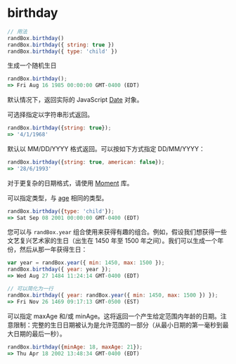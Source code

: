 # birthday

```js
// 用法
randBox.birthday()
randBox.birthday({ string: true })
randBox.birthday({ type: 'child' })
```

生成一个随机生日

```js
randBox.birthday();
=> Fri Aug 16 1985 00:00:00 GMT-0400 (EDT)
```

默认情况下，返回实际的 JavaScript [Date][Date] 对象。

可选择指定以字符串形式返回。

```js
randBox.birthday({string: true});
=> '4/1/1968'
```

默认以 MM/DD/YYYY 格式返回。可以按如下方式指定 DD/MM/YYYY：

```js
randBox.birthday({string: true, american: false});
=> '28/6/1993'
```

对于更复杂的日期格式，请使用 [Moment][Moment] 库。

可以指定类型，与 [age](#age) 相同的类型。

```js
randBox.birthday({type: 'child'});
=> Sat Sep 08 2001 00:00:00 GMT-0400 (EDT)
```

您可以与 `randBox.year` 组合使用来获得有趣的组合。例如，假设我们想获得一些文艺复兴艺术家的生日（出生在 1450 年至 1500 年之间）。我们可以生成一个年份，然后从那一年获得生日：

```js
var year = randBox.year({ min: 1450, max: 1500 });
randBox.birthday({ year: year });
=> Wed Aug 27 1484 11:24:14 GMT-0400 (EDT)

// 可以简化为一行
randBox.birthday({ year: randBox.year({ min: 1450, max: 1500 }) });
=> Fri Nov 26 1469 09:17:13 GMT-0500 (EST)
```

可以指定 maxAge 和/或 minAge。这将返回一个产生给定范围内年龄的日期。注意限制：完整的生日日期被认为是允许范围的一部分（从最小日期的第一毫秒到最大日期的最后一秒）。

```js
randBox.birthday({minAge: 18, maxAge: 21});
=> Thu Apr 18 2002 13:48:34 GMT-0400 (EDT)
```


[Date]: https://developer.mozilla.org/en-US/docs/Web/JavaScript/Reference/Global_Objects/Date
[Moment]: http://momentjs.com
